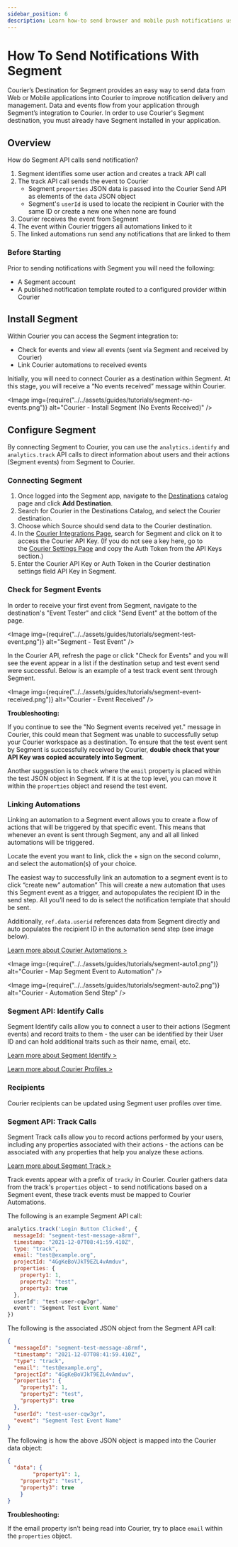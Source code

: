 ```yaml
---
sidebar_position: 6
description: Learn how-to send browser and mobile push notifications using Segment and Courier.
---
```



# How To Send Notifications With Segment

Courier’s Destination for Segment provides an easy way to send data from Web or Mobile applications into Courier to improve notification delivery and management. Data and events flow from your application through Segment’s integration to Courier. In order to use Courier's Segment destination, you must already have Segment installed in your application.

## Overview

How do Segment API calls send notification?

1. Segment identifies some user action and creates a track API call
2. The track API call sends the event to Courier
    - Segment `properties` JSON data is passed into the Courier Send API as elements of the `data` JSON object
    - Segment's `userId` is used to locate the recipient in Courier with the same ID or create a new one when none are found
3. Courier receives the event from Segment
4. The event within Courier triggers all automations linked to it
5. The linked automations run send any notifications that are linked to them

### Before Starting

Prior to sending notifications with Segment you will need the following:

- A Segment account
- A published notification template routed to a configured provider within Courier

## Install Segment

Within Courier you can access the Segment integration to:

- Check for events and view all events (sent via Segment and received by Courier)
- Link Courier automations to received events

Initially, you will need to connect Courier as a destination within Segment. At this stage, you will receive a “No events received” message within Courier.

<Image
  img={require("../../assets/guides/tutorials/segment-no-events.png")}
  alt="Courier - Install Segment (No Events Received)"
/>

## Configure Segment

By connecting Segment to Courier, you can use the `analytics.identify` and `analytics.track` API calls to direct information about users and their actions (Segment events) from Segment to Courier.

### Connecting Segment

1. Once logged into the Segment app, navigate to the [Destinations](https://app.segment.com/courier-shreya/destinations) catalog page and click **Add Destination**.
2. Search for Courier in the Destinations Catalog, and select the Courier destination.
3. Choose which Source should send data to the Courier destination.
4. In the [Courier Integrations Page](https://app.courier.com/integrations), search for Segment and click on it to access the Courier API Key.  (If you do not see a key here, go to the [Courier Settings Page](https://app.courier.com/settings) and copy the Auth Token from the API Keys section.)
5. Enter the Courier API Key or Auth Token in the Courier destination settings field API Key in Segment.

### Check for Segment Events

In order to receive your first event from Segment, navigate to the destination's "Event Tester" and click "Send Event" at the bottom of the page.

<Image
  img={require("../../assets/guides/tutorials/segment-test-event.png")}
  alt="Segment - Test Event"
/>

In the Courier API, refresh the page or click "Check for Events" and you will see the event appear in a list if the destination setup and test event send were successful. Below is an example of a test track event sent through Segment.

<Image
  img={require("../../assets/guides/tutorials/segment-event-received.png")}
  alt="Courier - Event Received"
/>

**Troubleshooting:**

If you continue to see the "No Segment events received yet." message in Courier, this could mean that Segment was unable to successfully setup your Courier workspace as a destination. To ensure that the test event sent by Segment is successfully received by Courier, **double check that your API Key was copied accurately into Segment**.

Another suggestion is to check where the `email` property is placed within the test JSON object in Segment. If it is at the top level, you can move it within the `properties` object and resend the test event.

### Linking Automations

Linking an automation to a Segment event allows you to create a flow of actions that will be triggered by that specific event. This means that whenever an event is sent through Segment, any and all all linked automations will be triggered.

Locate the event you want to link, click the + sign on the second column, and select the automation(s) of your choice. 

The easiest way to successfully link an automation to a segment event is to click “create new” automation” This will create a new automation that uses this Segment event as a trigger, and autopopulates the recipient ID in the send step. All you’ll need to do is select the notification template that should be sent.

Additionally, `ref.data.userid` references data from Segment directly and auto populates the recipient ID in the automation send step (see image below).

[Learn more about Courier Automations >](./how-to-automate-message-sequences.mdx)

<Image
  img={require("../../assets/guides/tutorials/segment-auto1.png")}
  alt="Courier - Map Segment Event to Automation"
/>

<Image
  img={require("../../assets/guides/tutorials/segment-auto2.png")}
  alt="Courier - Automation Send Step"
/>

### Segment API: Identify Calls

Segment Identify calls allow you to connect a user to their actions (Segment events) and record traits to them - the user can be identified by their User ID and can hold additional traits such as their name, email, etc.

[Learn more about Segment Identify >](https://segment.com/docs/connections/spec/identify/)

[Learn more about Courier Profiles >](../../reference/profiles/intro.mdx)

### Recipients

Courier recipients can be updated using Segment user profiles over time.

### Segment API: Track Calls

Segment Track calls allow you to record actions performed by your users, including any properties associated with their actions - the actions can be associated with any properties that help you analyze these actions.

[Learn more about Segment Track >](https://segment.com/docs/connections/spec/track/)

Track events appear with a prefix of `track/` in Courier. Courier gathers data from the track's `properties` object - to send notifications based on a Segment event, these track events must be mapped to Courier Automations.

The following is an example Segment API call:

```jsx
analytics.track('Login Button Clicked', {
  messageId: "segment-test-message-a8rmf",
  timestamp: "2021-12-07T08:41:59.410Z",
  type: "track",
  email: "test@example.org",
  projectId: "4GgKeBoVJkT9EZL4vAmduv",
  properties: {
    property1: 1,
    property2: "test",
    property3: true
  },
  userId": "test-user-cqw3gr",
  event": "Segment Test Event Name"
})
```

The following is the associated JSON object from the Segment API call:

```json
{
  "messageId": "segment-test-message-a8rmf",
  "timestamp": "2021-12-07T08:41:59.410Z",
  "type": "track",
  "email": "test@example.org",
  "projectId": "4GgKeBoVJkT9EZL4vAmduv",
  "properties": {
    "property1": 1,
    "property2": "test",
    "property3": true
  },
  "userId": "test-user-cqw3gr",
  "event": "Segment Test Event Name"
}
```

The following is how the above JSON object is mapped into the Courier data object:

```json
{
  "data": {
		"property1": 1,
    "property2": "test",
    "property3": true
	}
}
```

**Troubleshooting:**

If the email property isn’t being read into Courier, try to place `email` within the `properties` object.